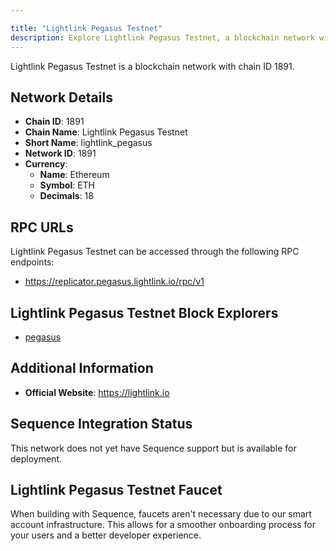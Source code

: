 ```yaml
---

title: "Lightlink Pegasus Testnet"
description: Explore Lightlink Pegasus Testnet, a blockchain network with chain ID 1891. Learn about its native currency, Ethereum, and how to interact with the network.
---
```




Lightlink Pegasus Testnet is a blockchain network with chain ID 1891.

## Network Details

- **Chain ID**: 1891
- **Chain Name**: Lightlink Pegasus Testnet
- **Short Name**: lightlink_pegasus
- **Network ID**: 1891
- **Currency**: 
  - **Name**: Ethereum
  - **Symbol**: ETH
  - **Decimals**: 18

## RPC URLs

Lightlink Pegasus Testnet can be accessed through the following RPC endpoints:

- https://replicator.pegasus.lightlink.io/rpc/v1

## Lightlink Pegasus Testnet Block Explorers

- [pegasus](https://pegasus.lightlink.io)

## Additional Information

- **Official Website**: https://lightlink.io

## Sequence Integration Status

This network does not yet have Sequence support but is available for deployment.

## Lightlink Pegasus Testnet Faucet

When building with Sequence, faucets aren't necessary due to our smart account infrastructure. This allows for a smoother onboarding process for your users and a better developer experience.
